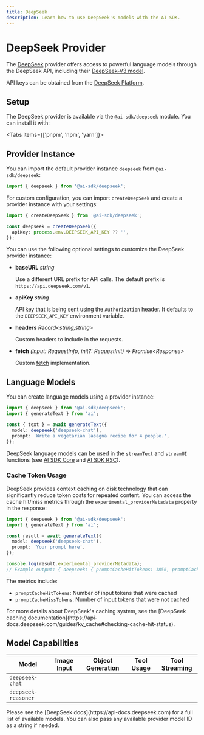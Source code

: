 ```yaml
---
title: DeepSeek
description: Learn how to use DeepSeek's models with the AI SDK.
---
```


# DeepSeek Provider

The [DeepSeek](https://www.deepseek.com) provider offers access to powerful language models through the DeepSeek API, including their [DeepSeek-V3 model](https://github.com/deepseek-ai/DeepSeek-V3).

API keys can be obtained from the [DeepSeek Platform](https://platform.deepseek.com/api_keys).

## Setup

The DeepSeek provider is available via the `@ai-sdk/deepseek` module. You can install it with:

<Tabs items={['pnpm', 'npm', 'yarn']}>
  <Tab>
    <Snippet text="pnpm add @ai-sdk/deepseek" dark />
  </Tab>
  <Tab>
    <Snippet text="npm install @ai-sdk/deepseek" dark />
  </Tab>
  <Tab>
    <Snippet text="yarn add @ai-sdk/deepseek" dark />
  </Tab>
</Tabs>

## Provider Instance

You can import the default provider instance `deepseek` from `@ai-sdk/deepseek`:

```ts
import { deepseek } from '@ai-sdk/deepseek';
```

For custom configuration, you can import `createDeepSeek` and create a provider instance with your settings:

```ts
import { createDeepSeek } from '@ai-sdk/deepseek';

const deepseek = createDeepSeek({
  apiKey: process.env.DEEPSEEK_API_KEY ?? '',
});
```

You can use the following optional settings to customize the DeepSeek provider instance:

- **baseURL** _string_

  Use a different URL prefix for API calls.
  The default prefix is `https://api.deepseek.com/v1`.

- **apiKey** _string_

  API key that is being sent using the `Authorization` header. It defaults to
  the `DEEPSEEK_API_KEY` environment variable.

- **headers** _Record&lt;string,string&gt;_

  Custom headers to include in the requests.

- **fetch** _(input: RequestInfo, init?: RequestInit) => Promise&lt;Response&gt;_

  Custom [fetch](https://developer.mozilla.org/en-US/docs/Web/API/fetch) implementation.

## Language Models

You can create language models using a provider instance:

```ts
import { deepseek } from '@ai-sdk/deepseek';
import { generateText } from 'ai';

const { text } = await generateText({
  model: deepseek('deepseek-chat'),
  prompt: 'Write a vegetarian lasagna recipe for 4 people.',
});
```

DeepSeek language models can be used in the `streamText` and `streamUI` functions (see [AI SDK Core](/docs/ai-sdk-core) and [AI SDK RSC](/docs/ai-sdk-rsc)).

### Cache Token Usage

DeepSeek provides context caching on disk technology that can significantly reduce token costs for repeated content. You can access the cache hit/miss metrics through the `experimental_providerMetadata` property in the response:

```ts
import { deepseek } from '@ai-sdk/deepseek';
import { generateText } from 'ai';

const result = await generateText({
  model: deepseek('deepseek-chat'),
  prompt: 'Your prompt here',
});

console.log(result.experimental_providerMetadata);
// Example output: { deepseek: { promptCacheHitTokens: 1856, promptCacheMissTokens: 5 } }
```

The metrics include:

- `promptCacheHitTokens`: Number of input tokens that were cached
- `promptCacheMissTokens`: Number of input tokens that were not cached

<Note>
  For more details about DeepSeek's caching system, see the [DeepSeek caching
  documentation](https://api-docs.deepseek.com/guides/kv_cache#checking-cache-hit-status).
</Note>

## Model Capabilities

| Model               | Image Input         | Object Generation   | Tool Usage          | Tool Streaming      |
| ------------------- | ------------------- | ------------------- | ------------------- | ------------------- |
| `deepseek-chat`     | <Cross size={18} /> | <Check size={18} /> | <Check size={18} /> | <Check size={18} /> |
| `deepseek-reasoner` | <Cross size={18} /> | <Cross size={18} /> | <Cross size={18} /> | <Cross size={18} /> |

<Note>
  Please see the [DeepSeek docs](https://api-docs.deepseek.com) for a full list
  of available models. You can also pass any available provider model ID as a
  string if needed.
</Note>
